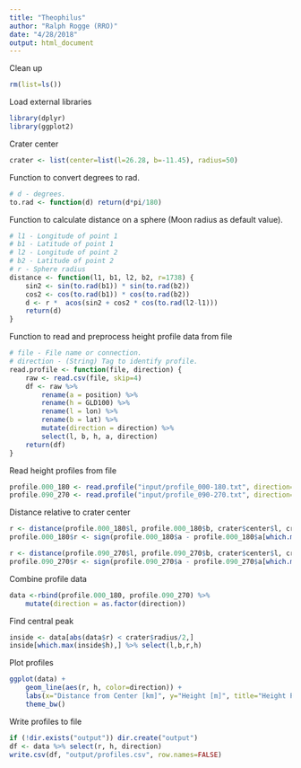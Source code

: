 ```yaml
---
title: "Theophilus"
author: "Ralph Rogge (RRO)"
date: "4/28/2018"
output: html_document
---
```


Clean up
```r
rm(list=ls())
```

Load external libraries
```r
library(dplyr)
library(ggplot2)
```

Crater center
```r
crater <- list(center=list(l=26.28, b=-11.45), radius=50)
```

Function to convert degrees to rad.
```r
# d - degrees.
to.rad <- function(d) return(d*pi/180)
```

Function to calculate distance on a sphere (Moon radius as default value).
```r
# l1 - Longitude of point 1
# b1 - Latitude of point 1
# l2 - Longitude of point 2
# b2 - Latitude of point 2
# r - Sphere radius
distance <- function(l1, b1, l2, b2, r=1738) {
    sin2 <- sin(to.rad(b1)) * sin(to.rad(b2))
    cos2 <- cos(to.rad(b1)) * cos(to.rad(b2))
    d <- r *  acos(sin2 + cos2 * cos(to.rad(l2-l1)))
    return(d)
}
```

Function to read and preprocess height profile data from file
```r
# file - File name or connection.
# direction - (String) Tag to identify profile.
read.profile <- function(file, direction) {
    raw <- read.csv(file, skip=4)
    df <- raw %>%
        rename(a = position) %>%
        rename(h = GLD100) %>%
        rename(l = lon) %>%
        rename(b = lat) %>%
        mutate(direction = direction) %>%
        select(l, b, h, a, direction)
    return(df)
}
```

Read height profiles from file
```r
profile.000_180 <- read.profile("input/profile_000-180.txt", direction="000-180")
profile.090_270 <- read.profile("input/profile_090-270.txt", direction="090-270")
```

Distance relative to crater center
```r
r <- distance(profile.000_180$l, profile.000_180$b, crater$center$l, crater$center$b)
profile.000_180$r <- sign(profile.000_180$a - profile.000_180$a[which.min(r)]) * r

r <- distance(profile.090_270$l, profile.090_270$b, crater$center$l, crater$center$b)
profile.090_270$r <- sign(profile.090_270$a - profile.090_270$a[which.min(r)]) * r
```

Combine profile data
```r
data <-rbind(profile.000_180, profile.090_270) %>%
    mutate(direction = as.factor(direction))
```

Find central peak
```r
inside <- data[abs(data$r) < crater$radius/2,]
inside[which.max(inside$h),] %>% select(l,b,r,h)
```

Plot profiles
```r
ggplot(data) +
    geom_line(aes(r, h, color=direction)) +
    labs(x="Distance from Center [km]", y="Height [m]", title="Height Profile") +
    theme_bw()
```

Write profiles to file
```r
if (!dir.exists("output")) dir.create("output")
df <- data %>% select(r, h, direction)
write.csv(df, "output/profiles.csv", row.names=FALSE)
```

